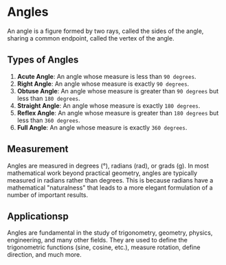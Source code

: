 # Angles

An angle is a figure formed by two rays, called the sides of the angle, sharing a common endpoint, called the vertex of the angle.

## Types of Angles

1. **Acute Angle**: An angle whose measure is less than `90 degrees`.
2. **Right Angle**: An angle whose measure is exactly `90 degrees`.
3. **Obtuse Angle**: An angle whose measure is greater than `90 degrees` but less than `180 degrees`.
4. **Straight Angle**: An angle whose measure is exactly `180 degrees`.
5. **Reflex Angle**: An angle whose measure is greater than `180 degrees` but less than `360 degrees`.
6. **Full Angle**: An angle whose measure is exactly `360 degrees`.

## Measurement

Angles are measured in degrees (°), radians (rad), or grads (g). In most mathematical work beyond practical geometry, angles are typically measured in radians rather than degrees. This is because radians have a mathematical "naturalness" that leads to a more elegant formulation of a number of important results.

## Applicationsp

Angles are fundamental in the study of trigonometry, geometry, physics, engineering, and many other fields. They are used to define the trigonometric functions (sine, cosine, etc.), measure rotation, define direction, and much more.
